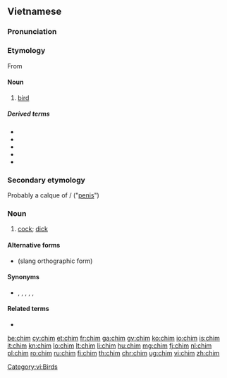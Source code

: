 {{also|chím}}
==Vietnamese==
===Pronunciation===
{{vi-pron}}

===Etymology===
From {{etyl|mkh-pro|vi}} {{m|mkh-pro|*ciim}}
====Noun====
{{vi-noun|[[𪀄]]|cls=con}}

# [[bird]]

=====Derived terms=====
* {{l|vi|chim công|gloss=peacock}}
* {{l|vi|chim cút|gloss=quail}}
* {{l|vi|chim điên|gloss=booby}}
* {{l|vi|chim ruồi|gloss=hummingbird}}
* {{l|vi|chim sẻ|gloss=sparrow}}

===Secondary etymology===
Probably a calque of {{etyl|zh|vi}} {{term|鳥|lang=zh}}/{{term|屌|lang=zh}} ("[[penis]]")
===Noun===
{{vi-noun|cls=con}}

# {{context|colloquial|lang=vi}} [[cock]]; [[dick]]

====Alternative forms====
*{{l|vi|trym}} (slang orthographic form)

====Synonyms====
*{{l|vi|dái}}, {{l|vi|cu}}, {{l|vi|cặc}}, {{l|vi|buồi}}, {{l|vi|đèn dầu}}, {{l|vi|cậu nhỏ}}

====Related terms====
*{{l|vi|bướm}}

[[Category:vi:Birds]]

[[be:chim]]
[[cy:chim]]
[[et:chim]]
[[fr:chim]]
[[ga:chim]]
[[gv:chim]]
[[ko:chim]]
[[io:chim]]
[[is:chim]]
[[it:chim]]
[[kn:chim]]
[[lo:chim]]
[[lt:chim]]
[[li:chim]]
[[hu:chim]]
[[mg:chim]]
[[fj:chim]]
[[nl:chim]]
[[pl:chim]]
[[ro:chim]]
[[ru:chim]]
[[fi:chim]]
[[th:chim]]
[[chr:chim]]
[[ug:chim]]
[[vi:chim]]
[[zh:chim]]
